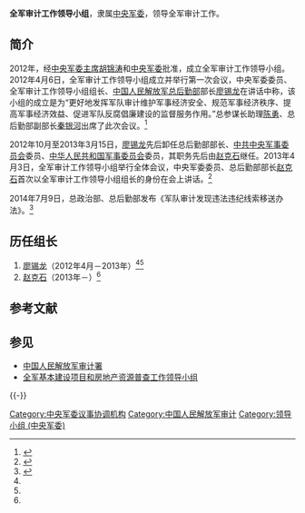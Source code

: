 {{Infobox PRCG|color=darkgreen
|机构名称=全军审计工作领导小组
|上级机构=[[中央军事委员会|中央军事委员会]]
|行政级别=
|标志1=China Emblem PLA.svg
|职位1=组长
|人员1=[[赵克石|赵克石]]
|衔级1=上将
|职位2=
|人员2=
|职位3=
|人员3=
|职位4=
|人员4=
|地址1=[[北京市|北京市]]
|成立时间=2012年
|a=
|b=
|c=
|d=
|E=
|e=
}}

'''全军审计工作领导小组'''，隶属[[中央军委|中央军委]]，领导全军审计工作。

==简介==
2012年，经[[中央军委主席|中央军委主席]][[胡锦涛|胡锦涛]]和[[中央军委|中央军委]]批准，成立全军审计工作领导小组。2012年4月6日，全军审计工作领导小组成立并举行第一次会议，中央军委委员、全军审计工作领导小组组长、[[中国人民解放军总后勤部|中国人民解放军总后勤部]]部长[[廖锡龙|廖锡龙]]在讲话中称，该小组的成立是为“更好地发挥军队审计维护军事经济安全、规范军事经济秩序、提高军事经济效益、促进军队反腐倡廉建设的监督服务作用。”总参谋长助理[[陳勇_(將軍)|陈勇]]、总后勤部副部长[[秦银河|秦银河]]出席了此次会议。<ref name=jbjz>{{Cite web |url=http://jz.chinamil.com.cn/newscenter/zongbu/content/2012-04/06/content_4827991.htm |title=全军审计工作领导小组成立，军报记者，2012-04-06 |access-date=2014-12-22 |archive-url=https://web.archive.org/web/20130530093516/http://jz.chinamil.com.cn/newscenter/zongbu/content/2012-04/06/content_4827991.htm |archive-date=2013-05-30 |dead-url=yes }}</ref>

2012年10月至2013年3月15日，[[廖锡龙|廖锡龙]]先后卸任总后勤部部长、[[中共中央军事委员会|中共中央军事委员会]]委员、[[中华人民共和国军事委员会|中华人民共和国军事委员会]]委员，其职务先后由[[赵克石|赵克石]]继任。2013年4月3日，全军审计工作领导小组举行全体会议，中央军委委员、总后勤部部长[[赵克石|赵克石]]首次以全军审计工作领导小组组长的身份在会上讲话。<ref name=tkp>{{Cite web |url=http://news.takungpao.com/mainland/zgzq/2013-04/1532751.html |title=赵克石接任全军审计工作领导小组组长，大公网，2013-04-07 |accessdate=2014-12-22 |archive-date=2014-12-22 |archive-url=https://web.archive.org/web/20141222163311/http://news.takungpao.com/mainland/zgzq/2013-04/1532751.html |dead-url=no }}</ref>

2014年7月9日，总政治部、总后勤部发布《军队审计发现违法违纪线索移送办法》。<ref>{{Cite web |url=http://www.fawan.com/Article/xsyyw/2014/08/18/120259255926.html |title=巡查暗访禁征兵吃拿卡要，法制晚报，2014-08-18 |access-date=2014-12-22 |archive-url=https://web.archive.org/web/20141222165956/http://www.fawan.com/Article/xsyyw/2014/08/18/120259255926.html |archive-date=2014-12-22 |dead-url=yes }}</ref>

== 历任组长 ==
# [[廖锡龙|廖锡龙]]（2012年4月－2013年）<ref name="jbjz" /><ref name="tkp" />
# [[赵克石|赵克石]]（2013年－）<ref name="tkp" />

==参考文献==
{{reflist}}

== 参见 ==
* [[中国人民解放军审计署|中国人民解放军审计署]]
* [[全军基本建设项目和房地产资源普查工作领导小组|全军基本建设项目和房地产资源普查工作领导小组]]

{{-}}
[[Category:中央军委议事协调机构|Category:中央军委议事协调机构]]
[[Category:中国人民解放军审计|Category:中国人民解放军审计]]
[[Category:领导小组_(中央军委)|Category:领导小组 (中央军委)]]